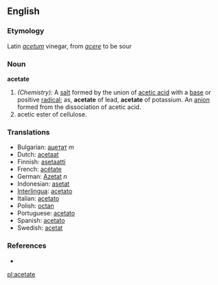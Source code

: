 {{wikipedia}}
==English==

===Etymology===
Latin ''[[acetum]]'' vinegar, from ''[[acere]]'' to be sour

===Noun===
'''acetate'''

#''(Chemistry):'' A [[salt]] formed by the union of [[acetic acid]] with a [[base]] or positive [[radical]]; as, '''acetate''' of lead, '''acetate''' of potassium.  An [[anion]] formed from the dissociation of acetic acid.
#acetic ester of cellulose. 

===Translations===
* Bulgarian: [[ацетат]] ''m''
* Dutch: [[acetaat]]
* Finnish: [[asetaatti]]
* French: [[acétate]] 
* German: [[Azetat]] ''n''
* Indonesian: [[asetat]] 
* [[Interlingua]]: [[acetato]] 
* Italian: [[acetato]] 
* Polish: [[octan]]
* Portuguese: [[acetato]] 
* Spanish: [[acetato]]
* Swedish: [[acetat]]

===References===
*{{R:Webster 1913}}

[[pl:acetate]]